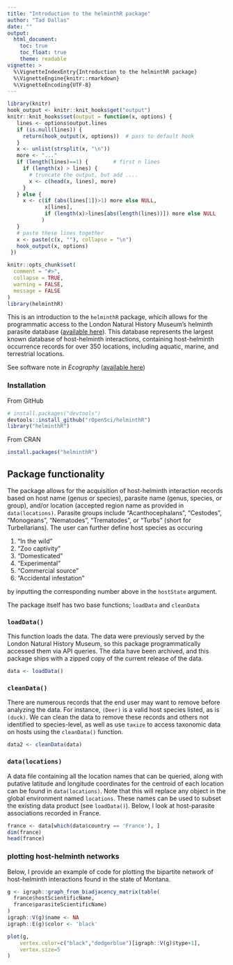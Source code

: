```yaml
---
title: "Introduction to the helminthR package"
author: "Tad Dallas"
date: ""
output: 
  html_document:
    toc: true
    toc_float: true
    theme: readable
vignette: >
  %\VignetteIndexEntry{Introduction to the helminthR package}
  %\VignetteEngine{knitr::rmarkdown}
  %\VignetteEncoding{UTF-8}
---
```



```r
library(knitr)
hook_output <- knitr::knit_hooks$get("output")
knitr::knit_hooks$set(output = function(x, options) {
   lines <- options$output.lines
   if (is.null(lines)) {
     return(hook_output(x, options))  # pass to default hook
   }
   x <- unlist(strsplit(x, "\n"))
   more <- "..."
   if (length(lines)==1) {        # first n lines
     if (length(x) > lines) {
       # truncate the output, but add ....
       x <- c(head(x, lines), more)
     }
   } else {
     x <- c(if (abs(lines[1])>1) more else NULL,
            x[lines],
            if (length(x)>lines[abs(length(lines))]) more else NULL
           )
   }
   # paste these lines together
   x <- paste(c(x, ""), collapse = "\n")
   hook_output(x, options)
 })

knitr::opts_chunk$set(
  comment = "#>",
  collapse = TRUE,
  warning = FALSE,
  message = FALSE
)
library(helminthR)
```



This is an introduction to the `helminthR` package, whicih allows for the programmatic access to the London Natural History Museum's helminth parasite database ([available here](https://www.nhm.ac.uk/research-curation/scientific-resources/taxonomy-systematics/host-parasites/index.html)). This database represents the largest known database of host-helminth interactions, containing host-helminth occurrence records for over 350 locations, including aquatic, marine, and terrestrial locations. 



See software note in _Ecography_ ([available here](https://onlinelibrary.wiley.com/doi/10.1111/ecog.02131))



### Installation

From GitHub

```r

# install.packages("devtools")
devtools::install_github("rOpenSci/helminthR")
library("helminthR")

```

From CRAN

```r

install.packages("helminthR")

```


## Package functionality

The package allows for the acquisition of host-helminth interaction records based on host name (genus or species), parasite name (genus, species, or group), and/or location (accepted region name as provided in `data(locations)`. Parasite groups include "Acanthocephalans", "Cestodes", "Monogeans", "Nematodes", "Trematodes", or "Turbs" (short for Turbellarians). The user can further define host species as occuring 

1. "In the wild"
2. "Zoo captivity" 
3. "Domesticated"
4. "Experimental"
5. "Commercial source"
6. "Accidental infestation"


by inputting the corresponding number above in the `hostState` argument. 

The package itself has two base functions; `loadData` and `cleanData`



### `loadData()`

This function loads the data. The data were previously served by the London Natural History Museum, so this package programmatically accessed them via API queries. The data have been archived, and this package ships with a zipped copy of the current release of the data.


```r
data <- loadData()
```

### `cleanData()`

There are numerous records that the end user may want to remove before analyzing the data. For instance, `(Deer)` is a valid host species listed, as is `(duck)`. We can clean the data to remove these records and others not identified to species-level, as well as use `taxize` to access taxonomic data on hosts using the `cleanData()` function. 

```r
data2 <- cleanData(data)
```





### `data(locations)` 

A data file containing all the location names that can be queried, along with putative latitude and longitude coordinates for the centroid of each location can be found in `data(locations)`. Note that this will replace any object in the global environment named `locations`. These names can be used to subset the existing data product (see `loadData()`). Below, I look at host-parasite associations recorded in France.


```r

france <- data[which(data$country == 'France'), ]
dim(france)
head(france)
```




### plotting host-helminth networks

Below, I provide an example of code for plotting the bipartite network of host-helminth interactions found in the state of Montana. 

```r

g <- igraph::graph_from_biadjacency_matrix(table(
  france$hostScientificName, 
  france$parasiteScientificName)
)
igraph::V(g)$name <- NA
igraph::E(g)$color <- 'black'

plot(g, 
	vertex.color=c("black","dodgerblue")[igraph::V(g)$type+1],
	vertex.size=5
)

```








